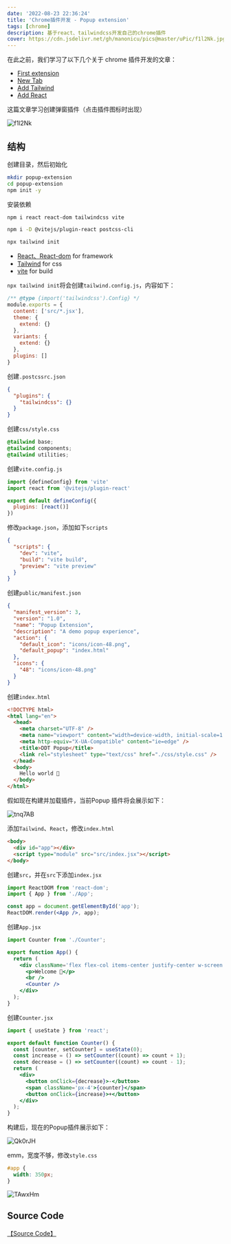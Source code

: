 ```yaml
---
date: '2022-08-23 22:36:24'
title: 'Chrome插件开发 - Popup extension'
tags: [chrome]
description: 基于react、tailwindcss开发自己的chrome插件
cover: https://cdn.jsdelivr.net/gh/manonicu/pics@master/uPic/f1l2Nk.jpg
---
```


在此之前，我们学习了以下几个关于 chrome 插件开发的文章：

- [First extension](/blog/translate/build-chrome-extensions/first-extension)
- [New Tab](/blog/translate/build-chrome-extensions/new-tab)
- [Add Tailwind](/blog/translate/build-chrome-extensions/add-tailwind)
- [Add React](/blog/translate/build-chrome-extensions/spicing-with-react)

这篇文章学习创建弹窗插件（点击插件图标时出现）

![f1l2Nk](https://cdn.jsdelivr.net/gh/manonicu/pics@master/uPic/f1l2Nk.jpg)

## 结构

创建目录，然后初始化

```bash
mkdir popup-extension
cd popup-extension
npm init -y
```

安装依赖

```bash
npm i react react-dom tailwindcss vite

npm i -D @vitejs/plugin-react postcss-cli

npx tailwind init
```

- [React、React-dom](/blog/translate/build-chrome-extensions/spicing-with-react) for framework
- [Tailwind](/blog/translate/build-chrome-extensions/add-tailwind) for css
- [vite](/blog/translate/build-chrome-extensions/parcel-to-vite) for build

`npx tailwind init`将会创建`tailwind.config.js`，内容如下：

```js
/** @type {import('tailwindcss').Config} */
module.exports = {
  content: ['src/*.jsx'],
  theme: {
    extend: {}
  },
  variants: {
    extend: {}
  },
  plugins: []
}
```

创建`.postcssrc.json`

```json
{
  "plugins": {
    "tailwindcss": {}
  }
}
```

创建`css/style.css`

```css
@tailwind base;
@tailwind components;
@tailwind utilities;
```

创建`vite.config.js`

```js
import {defineConfig} from 'vite'
import react from '@vitejs/plugin-react'

export default defineConfig({
  plugins: [react()]
})
```

修改`package.json`，添加如下`scripts`

```json
{
  "scripts": {
    "dev": "vite",
    "build": "vite build",
    "preview": "vite preview"
  }
}
```

创建`public/manifest.json`

```json
{
  "manifest_version": 3,
  "version": "1.0",
  "name": "Popup Extension",
  "description": "A demo popup experience",
  "action": {
    "default_icon": "icons/icon-48.png",
    "default_popup": "index.html"
  },
  "icons": {
    "48": "icons/icon-48.png"
  }
}
```

创建`index.html`

```html
<!DOCTYPE html>
<html lang="en">
  <head>
    <meta charset="UTF-8" />
    <meta name="viewport" content="width=device-width, initial-scale=1.0" />
    <meta http-equiv="X-UA-Compatible" content="ie=edge" />
    <title>DDT Popup</title>
    <link rel="stylesheet" type="text/css" href="./css/style.css" />
  </head>
  <body>
    Hello world 👋
  </body>
</html>
```

假如现在构建并加载插件，当前Popup 插件将会展示如下：

![tnq7AB](https://cdn.jsdelivr.net/gh/manonicu/pics@master/uPic/tnq7AB.jpg)

添加`Tailwind`、`React`，修改`index.html`

```html
<body>
  <div id="app"></div>
  <script type="module" src="src/index.jsx"></script>
</body>
```

创建`src`，并在`src`下添加`index.jsx`

```jsx
import ReactDOM from 'react-dom';
import { App } from './App';

const app = document.getElementById('app');
ReactDOM.render(<App />, app);
```

创建`App.jsx`

```jsx
import Counter from './Counter';

export function App() {
  return (
    <div className='flex flex-col items-center justify-center w-screen h-screen bg-indigo-400 text-6xl font-bold text-white'>
      <p>Welcome 👋</p>
      <br />
      <Counter />
    </div>
  );
}
```

创建`Counter.jsx`

```jsx
import { useState } from 'react';

export default function Counter() {
  const [counter, setCounter] = useState(0);
  const increase = () => setCounter((count) => count + 1);
  const decrease = () => setCounter((count) => count - 1);
  return (
    <div>
      <button onClick={decrease}>-</button>
      <span className='px-4'>{counter}</span>
      <button onClick={increase}>+</button>
    </div>
  );
}
```
构建后，现在的Popup插件展示如下：

![Qk0rJH](https://cdn.jsdelivr.net/gh/manonicu/pics@master/uPic/Qk0rJH.jpg)

emm，宽度不够，修改`style.css`

```css
#app {
  width: 350px;
}
```

![TAwxHm](https://cdn.jsdelivr.net/gh/manonicu/pics@master/uPic/TAwxHm.jpg)

## Source Code

[【Source Code】](https://github.com/rebelchris/popup-extension)
